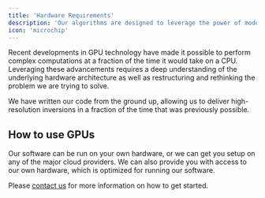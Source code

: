```yaml
---
title: 'Hardware Requirements'
description: 'Our algorithms are designed to leverage the power of modern hardware, including GPUs, to deliver fast and efficient inversion solutions.'
icon: 'microchip'
---
```


Recent developments in GPU technology have made it possible to perform complex computations at a fraction of the time it would take on a CPU. Leveraging these advancements requires a deep understanding of the underlying hardware architecture as well as restructuring and rethinking the problem we are trying to solve.

We have written our code from the ground up, allowing us to deliver high-resolution inversions in a fraction of the time that was previously possible.

## How to use GPUs 

Our software can be run on your own hardware, or we can get you setup on any of the major cloud providers. We can also provide you with access to our own hardware, which is optimized for running our software.

Please [contact us](mailto:astrape@vorticity.xyz) for more information on how to get started.